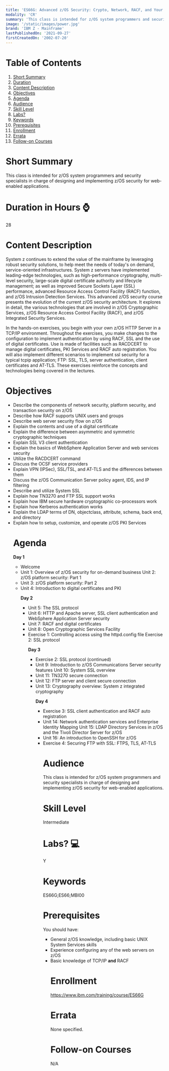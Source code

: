 ```yaml
---
title: 'ES66G: Advanced z/OS Security: Crypto, Network, RACF, and Your Enterprise'
modality: 'CR'
summary: 'This class is intended for z/OS system programmers and security specialists in charge of designing and implementing z/OS security for web-enabled applications.'
image: '/static/images/power.jpg'
brand: 'IBM Z - Mainframe'
lastPublishedOn: '2021-09-27'
firstCreatedOn: '2002-07-20'
---
```

# Table of Contents
1.  [Short Summary](#short-summary)
2.  [Duration](#duration-in-hours-)
3.  [Content Description](#content-description)
4.  [Objectives](#objectives)
5.  [Agenda](#agenda)
6.  [Audience](#audience)
7.  [Skill Level](#skill-level)
8.  [Labs?](#labs-)
9.  [Keywords](#keywords)
10. [Prerequisites](#prerequisites)
11. [Enrollment](#enrollment)
12. [Errata](#errata)
13. [Follow-on Courses](#follow-on-courses)

# Short Summary
This class is intended for z/OS system programmers and security specialists in charge of designing and implementing z/OS security for web-enabled applications.

# Duration in Hours ⌚
28

# Content Description
<p>System z continues to extend the value of the mainframe by leveraging robust security solutions, to help meet the needs of today&#39;s on demand, service-oriented infrastructures. System z servers have implemented leading-edge technologies, such as high-performance cryptography, multi-level security, large-scale digital certificate authority and lifecycle management; as well as improved Secure Sockets Layer (SSL) performance, advanced Resource Access Control Facility (RACF) function, and z/OS Intrusion Detection Services. This advanced z/OS security course presents the evolution of the current z/OS security architecture. It explores in detail, the various technologies that are involved in z/OS Cryptographic Services, z/OS Resource Access Control Facility (RACF), and z/OS Integrated Security Services.</p>

<p>In the hands-on exercises, you begin with your own z/OS HTTP Server in a TCP/IP environment. Throughout the exercises, you make changes to the configuration to implement authentication by using RACF, SSL and the use of digital certificates. Use is made of facilities such as RACDCERT to manage digital certificates, PKI Services and RACF auto registration. You will also implement different scenarios to implement ssl security for a typical tcpip application; FTP: SSL, TLS, server authentication, client certificates and AT-TLS. These exercises reinforce the concepts and technologies being covered in the lectures.</p>

# Objectives
<ul />
	<li />Describe the components of network security, platform security, and transaction security on z/OS
	<li />Describe how RACF supports UNIX users and groups
	<li />Describe web server security flow on z/OS
	<li />Explain the contents and use of a digital certificate
	<li />Explain the difference between asymmetric and symmetric cryptographic techniques
	<li />Explain SSL V3 client authentication
	<li />Explain the basics of WebSphere Application Server and web services security
	<li />Utilize the RACDCERT command
	<li />Discuss the OCSF service providers
	<li />Explain VPN (IPSec), SSL/TSL, and AT-TLS and the differences between them
	<li />Discuss the z/OS Communication Server policy agent, IDS, and IP filtering
	<li />Describe and utilize System SSL
	<li />Explain how TN3270 and FTP SSL support works
	<li />Explain how IBM secure hardware cryptographic co-processors work
	<li />Explain how Kerberos authentication works
	<li />Explain the LDAP terms of DN, objectclass, attribute, schema, back end, and directory
	<li />Explain how to setup, customize, and operate z/OS PKI Services


# Agenda
<p><strong>Day 1</strong></p><ul /><li />Welcome<li />Unit 1: Overview of z/OS security for on-demand business Unit 2: z/OS platform security: Part 1<li />Unit 3: z/OS platform security: Part 2<li />Unit 4: Introduction to digital certificates and PKI<p><strong>Day 2</strong></p><ul /><li />Unit 5: The SSL protocol<li />Unit 6: HTTP and Apache server, SSL client authentication and WebSphere Application Server security<li />Unit 7: RACF and digital certificates<li />Unit 8: Open Cryptographic Services Facility<li />Exercise 1: Controlling access using the httpd.config file Exercise 2: SSL protocol<p><strong>Day 3</strong></p><ul /><li />Exercise 2: SSL protocol (continued)<li />Unit 9: Introduction to z/OS Communications Server security features Unit 10: System SSL overview<li />Unit 11: TN3270 secure connection<li />Unit 12: FTP server and client secure connection<li />Unit 13: Cryptography overview: System z integrated cryptography<p><strong>Day 4</strong></p><ul /><li />Exercise 3: SSL client authentication and RACF auto registration<li />Unit 14: Network authentication services and Enterprise Identity Mapping Unit 15: LDAP Directory Services in z/OS and the Tivoli Director Server for z/OS<li />Unit 16: An introduction to OpenSSH for z/OS<li />Exercise 4: Securing FTP with SSL: FTPS, TLS, AT-TLS

# Audience
<p>This class is intended for z/OS system programmers and security specialists in charge of designing and implementing z/OS security for web-enabled applications.</p>

# Skill Level
Intermediate        

# Labs? 💻
Y

# Keywords
ES66G;ES66;MBI00

# Prerequisites
<p>You should have:</p>

<ul />
	<li />General z/OS knowledge, including basic UNIX System Services skills
	<li />Experience configuring any of the web servers on z/OS
	<li />Basic knowledge of TCP/IP <strong>and</strong> RACF


# Enrollment
https://www.ibm.com/training/course/ES66G

# Errata
None specified.

# Follow-on Courses
N/A

